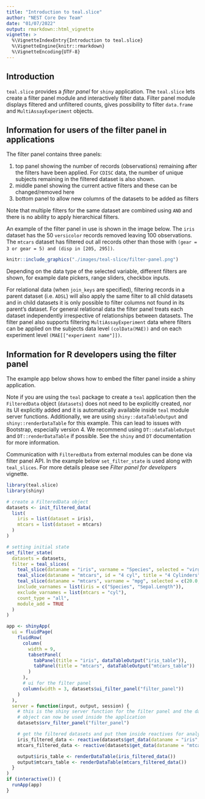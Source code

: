 ```yaml
---
title: "Introduction to teal.slice"
author: "NEST Core Dev Team"
date: "01/07/2022"
output: rmarkdown::html_vignette
vignette: >
  %\VignetteIndexEntry{Introduction to teal.slice}
  %\VignetteEngine{knitr::rmarkdown}
  %\VignetteEncoding{UTF-8}
---
```


## Introduction

`teal.slice` provides a *filter panel* for `shiny` application.
The `teal.slice` lets create a filter panel module and interactively filter data. Filter panel module
displays filtered and unfiltered counts, gives possibility to filter `data.frame` and `MultiAssayExperiment`
objects.

## Information for users of the filter panel in applications

The filter panel contains three panels:

1) top panel showing the number of records (observations) remaining after the filters have been applied. For `CDISC` data, the number of unique subjects remaining in the filtered dataset is also shown. 
2) middle panel showing the current active filters and these can be changed/removed here
3) bottom panel to allow new columns of the datasets to be added as filters

Note that multiple filters for the same dataset are combined using `AND` and there is no ability to apply hierarchical filters.

An example of the filter panel in use is shown in the image below.
The `iris` dataset has the 50 `versicolor` records removed leaving 100 observations.
The `mtcars` dataset has filtered out all records other than those with `(gear = 3 or gear = 5) and (disp in [205, 295])`.  

```r
knitr::include_graphics("./images/teal-slice/filter-panel.png")
```

Depending on the data type of the selected variable, different filters are shown, for example date pickers, range sliders, checkbox inputs.

For relational data (when `join_keys` are specified), filtering records in a parent dataset (i.e. `ADSL`) will also apply the same filter to all child datasets and in child datasets it is only possible to filter columns not found in its parent's dataset. For general relational data the filter panel treats each dataset independently irrespective of relationships between datasets.
The filter panel also supports filtering `MultiAssayExperiment` data where filters can be applied on the
subjects data level `(colData(MAE))` and on each experiment level `(MAE[["experiment name"]])`.


## Information for R developers using the filter panel

The example app below shows how to embed the filter panel inside a shiny application.

Note if you are using the `teal` package to create a `teal` application then the `FilteredData` object (`datasets`) does not need to be explicitly created, nor its UI explicitly added and it is automatically available inside `teal` module server functions. Additionally, we are using `shiny::dataTableOutput` and `shiny::renderDataTable` for this example. This can lead to issues with Bootstrap, especially version 4. We recommend using `DT::dataTableOutput` and `DT::renderDataTable` if possible. See the `shiny` and `DT` documentation for more information.

Communication with `FilteredData` from external modules can be done via filter panel API. In the example below `set_filter_state` is used along with `teal_slices`. For more details please see *Filter panel for developers* 
vignette.

```r
library(teal.slice)
library(shiny)

# create a FilteredData object
datasets <- init_filtered_data(
  list(
    iris = list(dataset = iris),
    mtcars = list(dataset = mtcars)
  )
)

# setting initial state
set_filter_state(
  datasets = datasets,
  filter = teal_slices(
    teal_slice(dataname = "iris", varname = "Species", selected = "virginica", keep_na = FALSE),
    teal_slice(dataname = "mtcars", id = "4 cyl", title = "4 Cylinders", expr = "cyl == 4"),
    teal_slice(dataname = "mtcars", varname = "mpg", selected = c(20.0, 25.0), keep_na = FALSE, keep_inf = FALSE),
    include_varnames = list(iris = c("Species", "Sepal.Length")),
    exclude_varnames = list(mtcars = "cyl"),
    count_type = "all",
    module_add = TRUE
  )
)

app <- shinyApp(
  ui = fluidPage(
    fluidRow(
      column(
        width = 9,
        tabsetPanel(
          tabPanel(title = "iris", dataTableOutput("iris_table")),
          tabPanel(title = "mtcars", dataTableOutput("mtcars_table"))
        )
      ),
      # ui for the filter panel
      column(width = 3, datasets$ui_filter_panel("filter_panel"))
    )
  ),
  server = function(input, output, session) {
    # this is the shiny server function for the filter panel and the datasets
    # object can now be used inside the application
    datasets$srv_filter_panel("filter_panel")

    # get the filtered datasets and put them inside reactives for analysis
    iris_filtered_data <- reactive(datasets$get_data(dataname = "iris", filtered = TRUE))
    mtcars_filtered_data <- reactive(datasets$get_data(dataname = "mtcars", filtered = TRUE))

    output$iris_table <- renderDataTable(iris_filtered_data())
    output$mtcars_table <- renderDataTable(mtcars_filtered_data())
  }
)
if (interactive()) {
  runApp(app)
}
```
